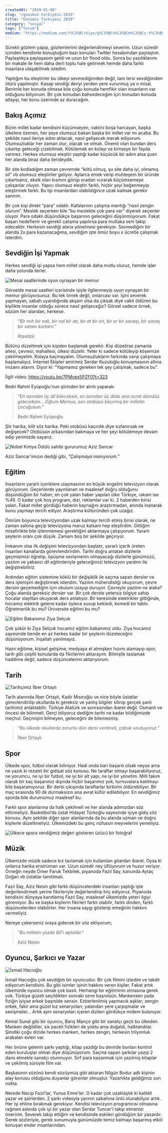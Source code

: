 ```yaml
---
createdAt: "2019-01-08"
slug: "/gunumuz-turkiyesi-2019"
title: "Günümüz Türkiyesi 2019"
category: "sosyal"
tags: ["Yorum"]
medium: "https://medium.com/t%C3%BCrkiye/g%C3%BCn%C3%BCm%C3%BCz-t%C3%BCrkiyesi-46bd7a8c69f6"
---
```


Sürekli gözlem yapıp, gözlemlerimi değerlendirmeyi severim. Uzun süredir içimden kendimle konuştuğum bazı konuları Twitter hesabımdan paylaştım. Paylaştıkça paylaşasım geldi ve uzun bir flood oldu. Sonra bu yazdıklarımı bir makale ile hem daha derli toplu hale getirmek hemde daha farklı insanlara ulaşabilmek istedim.

Yaptığım bu eleştiriler bu ülkeyi sevmediğimden değil, tam tersi sevdiğimden ötürü yapılmıştır. Kasap sevdiği deriyi yerden yere vururmuş ya o misal. Benimle her konuda olmasa bile çoğu konuda hemfikir olan insanların var olduğunu biliyorum. Bir çok konudan bahsedeceğim için konudan konuda atlayıp, her konu üzerinde az duracağım.

## Bakış Açımız

Bizim millet kadar kendisini küçümseyen, vaktini boşa harcayan, başka ülkelere özenen, her şeye olumsuz bakan başka bir millet var mı acaba. Bu şekilde nasıl ileriye adım atılacak, nasıl gelişecek merak ediyorum. Olumsuzluklar her zaman olur, olacak ve olmalı. Önemli olan bundan ders çıkartıp geleceği çizebilmek. Kötülemek en kolayı ve kimseye bir fayda vermez. Herkes olumsuz eleştiri yaptığı kadar küçücük bir adım atsa şuan her alanda biraz daha ilerideydik.

Bir site kodladığım zaman çevremde “kötü olmuş, şu site daha iyi, olmamış sil” vb olumsuz eleştiriler geliyor. Aylarca emek verip muhteşem bir üründe çıkartsanız, eksik olan kısmını görüp oradan vurarak küçümsemeye çalışanlar oluyor. Yapıcı olumsuz eleştiri farklı, hiçbir şeyi beğenmeyip eleştirmek farklı. Bu tip insanlardan olabildiğince uzak kalmak gerekir sanırım.

Bir çok kişi direkt “para” odaklı. Kafalarının çalışma mantığı “nasıl zengin olurum”. Meslek seçerken bile “bu meslekte çok para var” diyerek seçenler oluyor. Para odaklı düşündükçe başarının geleceğini düşünmüyorum. Fakat başarı hedeflenir ve gerekli çalışma yapılırsa para mutlaka seni takip edecektir. Herkesin sevdiği alana yönelmesi gerekiyor. Sevmediğim bir alanda 2x para kazanacağıma, sevdiğim işte ömür boyu x ücretle çalışmak isterdim.

## Sevdiğin İşi Yapmak

Herkes sevdiği işi yapsa hem millet olarak daha mutlu oluruz, hemde işler daha yolunda ilerler.

![Mesai saatlerinde oyun oynayan bir memur](/blog/2019-01-08/memur.jpeg)

Görselde mesai saatleri içerisinde işiyle ilgilenmeyip oyun oynayan bir memur görüyorsunuz. Bu tek örnek değil, onlarcası var. İşini severek yapmayan, sabah uyandığında akşam olsa da çıksak diye vakit öldüren bu kişilikte insanlar olduğu sürece nasıl gelişeceğiz? Görsel sadece örnek, sözüm her alandan, herkese.

> _“Bir mıh bir nalı, bir nal bir atı, bir at bir eri, bir er bir savaşı, bir savaş bir vatanı kurtarır.”_
>
> Atasözü

Bütünü düzeltmek için kişiden başlamak gerekir. Kişi düzelirse zamanla ailesi, çevresi, mahallesi, ülkesi düzelir.
Yeter ki sadece kötüleyip köşemize çekilmeyelim. Kolaya kaçmayalım. Olumsuzlukların farkında varıp çalışmaya başlamalıyız. İnternet Ekipler amirimiz Serdar Kuzuloğlu konuşmasının altına imzamı atarım. Diyor ki: “Yapmamız gereken tek şey çalışmak, sadece bu”.

İlgili video: <a href="https://youtu.be/7PMvex5PZF0?t=323" target="_blank" rel="noreferrer noopener">https://youtu.be/7PMvex5PZF0?t=323</a>

Bedri Rahmi Eyüpoğlu’nun şiirinden bir alıntı yaparak:

> _“En azından üç dil bileceksin, en azından üç dilde ana avrat dümdüz gideceksin…
> Oğlum Mernus, sen otobüsü kaçırmış bir milletin çocuğusun.”_
>
> Bedri Rahmi Eyüpoğlu

Şiir harika, kilit söz harika. Peki otobüsü kaçırdık diye sızlanırsak ne değişecek? Otobüsün arkasından bakmaya ve her şeyi kötülemeye devam edip yerimizde sayarız.

![Nobel Kimya Ödülü sahibi gururumuz Aziz Sancar](/blog/2019-01-08/aziz-sancar.jpeg)

Aziz Sancar’ımızın dediği gibi, _“Çalışmaya inanıyorum.”_

## Eğitim

İnsanların yararlı içeriklere ulaşmasının en büyük engelini televizyon olarak görüyorum. Geçenlerde yayınlanan ve maalesef doğru olduğunu düşündüğüm bir haber; en çok yalan haber yapılan ülke Türkiye, rakam ise %49. O kadar çok boş program, dizi, reklamlar var ki. 2 haberden birisi yalan. Fakat millet gördüğü haberin kaynağını araştırmadan, anında inanarak bunu yaymayı tercih ediyor. Araştırma kültüründen çok uzağız.

Ömrüm boyunca televizyondan uzak kalmayı tercih etmiş birisi olarak, ne zaman salona geçip televizyona maruz kalsam hep eleştirdim. Gittiğim misafirlikte bile izlenmemesi gerektiğini aktarmaya çalışıyorum. Yararlı şeylerin oranı çok düşük. Zamanı boş bir şekilde geçiriyor.

İmkanım olsa ilk değişimi televizyondan başlatır, yararlı içerik üreten insanları kanallarda görevlendirirdim. Tarihi doğru anlatan dizilerle geçmişimizi öğretip, öpüşme sevişmenin olmayacağı dizilerle günümüzü, yazılım ve yabancı dil eğitimleriyle geleceğimizi televizyon yardımı ile değiştirebiliriz.

Ardından eğitim sistemine köklü bir değişiklik ile saçma sapan dersler ve ders işlenişini değiştirmek isterdim. Yazılım mühendisliği okuyorum, çevre dersini geçemediğim için okulum uzayıp duruyor. Çevreyle yazılım ne alaka? Çoğu alanda gereksiz dersler var. Bir çok derste yetersiz bilgiye sahip hocalar slayttan okuyarak ders anlatıyor. Bir keresinde elektrikler gittiğinde, hocamız elektrik gelene kadar öylece susup bekledi, komedi bir tablo. Öğretmenlik bu mu? Üniversite eğitimi bu mu?

![Eğitim Bakanımız Ziya Selçuk](/blog/2019-01-08/ziya-selcuk.jpeg)

Çok şükür ki Ziya Selçuk hocamız eğitim bakanımız oldu. Ziya hocamız sayesinde bende en az herkes kadar bir şeylerin düzeleceğini düşünüyorum. İnşallah yanılmayız.

Hazır eğitime, kişisel gelişime, medyaya el atmışken hızımı alamayıp spor, tarih gibi çeşitli konularda da fikirlerimi aktarayım. Bilmişlik taslamak haddime değil, sadece düşüncelerimi aktarıyorum.

## Tarih

![Tarihçimiz İlber Ortaylı](/blog/2019-01-08/ilber-ortayli.jpeg)

Tarih alanında İlber Ortaylı, Kadir Mısıroğlu ve nice böyle üstatlar görevlendirilip okullarda ki gereksiz ve yanlış bilgiler silinip gerçek şanlı tarihimiz anlatılabilir. Türkiye Atatürk ve sonrasından ibaret değil. Osmanlı ve öncesi de bilinmeli.
Gerçi biliyoruz dediğim tarihi ne kadar bildiğimizde meçhul. Geçmişini bilmeyen, geleceğini de bilemezmiş.

> _“Bu ülkede okullarda zorunlu dün dersi verilmeli, çabuk unutuyoruz.”_
>
> İlber Ortaylı

## Spor

Ülkede spor, futbol olarak biliniyor. Hadi onda bari başarılı olsak neyse ama ne yazık ki rezalet bir gidişat söz konusu. Ne taraftar olmayı başarabiliyoruz, ne yorumcu, ne iyi bir futbol, ne iyi bir alt yapı, ne iyi bir yönetim. Milli takım olarak bir kaç başarımız dışında hiçbir başarımız yok, turnuvalara katılmayı bile başaramıyoruz. Bir derbi çıkışında taraftarlar birbirini öldürebiliyor. Bir maç sırasında 90 dk durmaksızın ana avrat küfür edilebiliyor. En sevdiğimiz sporda bile durumumuz maalesef bu.

Farklı spor alanlarına da halk çekilmeli ve her alanda adımızdan söz ettirmeliyiz. Basketbol’da üstat Hidayet Türkoğlu sayesinde iyiye gidiş söz konusu. Aynı şekilde diğer spor alanlarında da bu alanda uzman ve doğru kişilerle düzeltmeliyiz. Ülkemizdeki bu genç nüfusun meyvelerini yemeliyiz.

![Ülkece spora verdiğimiz değeri gösteren üzücü bir fotoğraf](/blog/2019-01-08/spor.jpeg)

## Müzik

Ülkemizde müzik sadece kız tavlamak için kullanılan gitardan ibaret. Oysa ki onlarca harika enstrüman var. Uzun süredir ney üflüyorum ve huzur veriyor. Örneğin neyde Ömer Faruk Tekbilek, piyanoda Fazıl Say, kanunda Aytaç Doğan vb üstatlar tanıtılmalı.

Fazıl Say, Aziz Nesin gibi farklı düşüncelerdeki insanları yaptığı işte değerlendirmek yerine fikirleriyle değerlendirip linç ediyoruz. Piyanoda kendisini dünyaya kanıtlamış Fazıl Say, maalesef ülkemizde yeteri ilgiyi göremiyor. Bu ve başka kişilerin fikirleri farklı olabilir, farklı dinden, farklı düşüncelerden olabilirler. Her insana saygı gösterip emeğinin hakkını vermeliyiz.

Nereye çekerseniz oraya gidecek bir söz ekliyorum;

> _"Bu milletin yüzde 60'ı aptaldır."_
>
> Aziz Nesin

## Oyuncu, Şarkıcı ve Yazar

![İsmail Hacıoğlu](/blog/2019-01-08/ismail-hacioglu.jpeg)

İsmail Hacıoğlu çok sevdiğim bir oyuncudur. Bir çok filmini izledim ve takdir ediyorum kendisini. Bu gibi isimler işinin hakkını veren kişiler. Fakat artık ülkemizde oyuncu olmak çok basit. Herhangi bir eğitiminin olmasına gerek yok. Türkiye güzeli seçildikten sonraki sene başrolsün. Mankensen yada fiziğin iyiyse erkek başrolde sensin. Ezberlenilmiş yapmacık aşklar; zengin erkek, fakir ama güzel kız senaryoları; yalandan yere çarpışmalar ve sevişmeler… Artık aynı senaryoları içeren dizileri gördükçe midem bulanıyor.

Kemal Sunal gibi bir oyuncu, Barış Manço gibi bir sanatçı geçti bu ülkeden. Manken değildiler, six packli fizikleri de yoktu ama doğaldı, halktandılar. Şimdiki çoğu dizide herkes manken, herkes zengin, herkesin trilyonluk arabaları evleri var.

Her önüne gelenin şarkı yaptığı, kitap yazdığı bu devirde bunları kontrol eden kuruluşlar olmalı diye düşünüyorum. Saçma sapan şarkılar yazıp 2 dans etmekle sanatçı olunmuyor. Sırf para kazanmak için yazılmış kitaplar ve çekilmiş sürüyle film var.

Başkasının sözünü kendi sözüymüş gibi aktaran Nilgün Bodur adlı kişinin alay konusu olduğunu duyanlar görenler olmuştur. Yazarlıkta geldiğimiz son nokta.

Nerede Necip Fazıl’lar, Yunus Emre’ler. O kadar çok uzaklaştık ki kaliteli yazar ve şairlerden. 2 şarkı videoyla yarının sabahına ünlü olunabiliyor artık. Her işi ehline bırakmak gerekiyor. Kendisi televizyon programcısı olmasına rağmen aslında çok iyi bir yazar olan Serdar Tuncer’i takip etmenizi öneririm. Severek takip ettiğim ve kendisinde eskileri gördüğüm bir yazardır. Gerek sözleriyle, gerek sunumuyla günümüzde temiz kalmayı başarmış etkili konuşan ender insanlarından.
